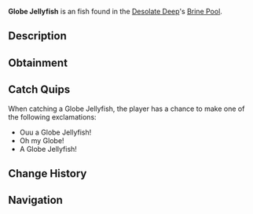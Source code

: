 {{FishInfobox
|image          = Globe Jellyfish.png
|rarity         = Unusual
|sea            = First Sea
|location       = [[Brine Pool]]
|sublocation    = 
|sources        = Coral Geode, Fishing Rod
|radar_location = 
|xp             = 150
|weather        = Foggy
|time           = 
|season         = 
|bait           = 
|base_weight    = 24
|base_value     = 300
|weight_range   = 10
|base_chance    = 1380
|base_resil     = 25
}}
'''Globe Jellyfish''' is an {{Rarity|Unusual}} fish found in the [[Desolate Deep]]'s [[Desolate Deep#Brine Pool|Brine Pool]].

== Description ==
{{Description|The Globe Jellyfish is a distant relative of the elusive Emperor Jellyfish. They are highly venomous instead of electrifying, which makes it a threat to any unfortunate creatures who come in contact with it.|Bestiary Entry}}

== Obtainment ==
{{Description|Found in the saline waters of the Brine Pool.|Bestiary Hint}}
{{Fish Availability|
Desolate Deep/Brine Pool
|top_rods      = 
Free Spirit Rod\264078.08\256909.52;
Leviathan's Fang Rod\261831.07\271944.28;
Trident Rod\245351.05\238690.84;
Azure Of Lagoon\184822.53\229928.76;
No-Life Rod\177724.93\235821.78;
Plastic Rod\138139.79\217690.89;
Buddy Bond Rod\120066.59\207816.62;
Magma Rod\160859.05\253487.26;
Astralhook Rod\166544.41\285834.83;
Ethereal Prism Rod\162232.5\274315.87;
Krampus's Rod\165091.37\260155.95;
Heaven's Rod\140427.05\197606.34;
Fast Rod\153678.27\256808.71;
Seraphic Rod\158307.75\245687.4;
Challenger's Rod\150681.96\211525.46;
Rod Of The Forgotten Fang\149981.4\221557.99;
Blazebringer Rod\147537.52\203841.78;
Verdant Shear Rod\139736.17\188931.08;
Zeus Rod\138845.17\191010.22;
Depthseeker Rod\138660.31\172236.45;
Rod Of The Exalted One\137596.02\198375.41;
Rod Of The Depths\135971.37\195468.7;
Reinforced Rod\129847.46\152808.98;
Volcanic Rod\127156.77\144970.11;
Avalanche Rod\126968.87\153536.72;
Steady Rod\72060.61\69632.43
|recommended   = Trident Rod
}}

== Catch Quips ==
When catching a Globe Jellyfish, the player has a chance to make one of the following exclamations:
* Ouu a Globe Jellyfish!
* Oh my Globe!
* A Globe Jellyfish!

== Change History ==
{{Change History|{{subst:Current Version}}}}

== Navigation ==
{{Fish Navbox|Brine Pool}}